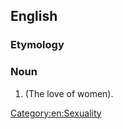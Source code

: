 ==English==
===Etymology===
{{confix|gyno|philia|lang=en}}

===Noun===
{{en-noun|-}}

# {{alternative spelling of|gynephilia|lang=en}} (The love of women).

[[Category:en:Sexuality]]